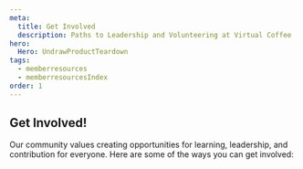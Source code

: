 ```yaml
---
meta:
  title: Get Involved
  description: Paths to Leadership and Volunteering at Virtual Coffee
hero:
  Hero: UndrawProductTeardown
tags:
  - memberresources
  - memberresourcesIndex
order: 1
---
```



<TextContainer background="light" showBackToTopLink={false}>

## Get Involved!

Our community values creating opportunities for learning, leadership, and contribution for everyone. Here are some of the ways you can get involved: 

<FileIndex subDirectory="resources/virtual-coffee/get-involved" />

</TextContainer>
